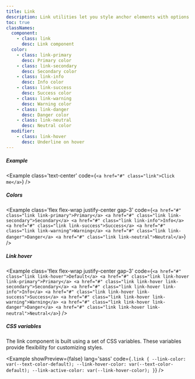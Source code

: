 ```yaml
---
title: Link
description: Link utilities let you style anchor elements with options for color, opacity, underline offset, underline color, and more.
toc: true
classNames:
  component:
    - class: link
      desc: Link component
  color:
    - class: link-primary
      desc: Primary color
    - class: link-secondary
      desc: Secondary color
    - class: link-info
      desc: Info color
    - class: link-success
      desc: Success color
    - class: link-warning
      desc: Warning color
    - class: link-danger
      desc: Danger color
    - class: link-neutral
      desc: Neutral color
  modifier:
    - class: link-hover
      desc: Underline on hover
---
```


##### Example

<Example class='text-center' code={`<a href="#" class="link">Click me</a>`} />

##### Colors

<Example class='flex flex-wrap justify-center gap-3' code={`<a href="#" class="link link-primary">Primary</a>
  <a href="#" class="link link-secondary">Secondary</a>
  <a href="#" class="link link-info">Info</a>
  <a href="#" class="link link-success">Success</a>
  <a href="#" class="link link-warning">Warning</a>
  <a href="#" class="link link-danger">Danger</a>
  <a href="#" class="link link-neutral">Neutral</a>`} />

##### Link hover

<Example class='flex flex-wrap justify-center gap-3' code={`<a href="#" class="link link-hover">Default</a>
  <a href="#" class="link link-hover link-primary">Primary</a>
  <a href="#" class="link link-hover link-secondary">Secondary</a>
  <a href="#" class="link link-hover link-info">Info</a>
  <a href="#" class="link link-hover link-success">Success</a>
  <a href="#" class="link link-hover link-warning">Warning</a>
  <a href="#" class="link link-hover link-danger">Danger</a>
  <a href="#" class="link link-hover link-neutral">Neutral</a>`} />

##### CSS variables

The link component is built using a set of CSS variables. These variables provide flexibility for customizing styles.

<Example showPreview={false} lang='sass' code={`.link {
    --link-color: var(--text-color-default);
    --link-hover-color: var(--text-color-default);
    --link-active-color: var(--link-hover-color);
  }`} />